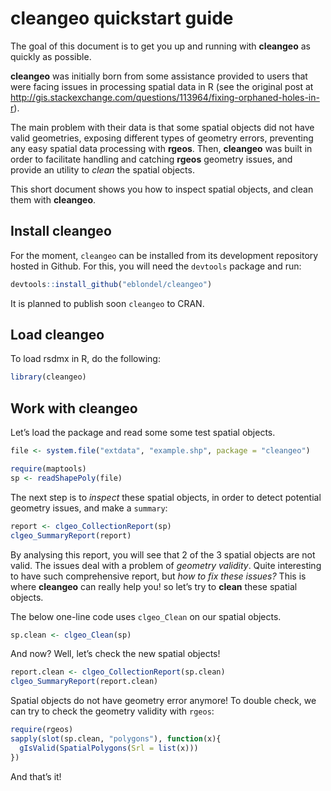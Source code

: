 <!--
%\VignetteEngine{knitr::knitr}
%\VignetteIndexEntry{cleangeo quickstart guide}
-->

# cleangeo quickstart guide

The goal of this document is to get you up and running with **cleangeo** as quickly as possible.

**cleangeo** was initially born from some assistance provided to users that were facing issues in processing spatial data in R (see the original post at <http://gis.stackexchange.com/questions/113964/fixing-orphaned-holes-in-r>).

The main problem with their data is that some spatial objects did not have valid geometries, exposing different types of geometry errors, preventing any easy spatial data processing with **rgeos**. Then, **cleangeo** was built in order to facilitate handling and catching **rgeos** geometry issues, and provide an utility to _clean_ the spatial objects.

This short document shows you how to inspect spatial objects, and clean them with **cleangeo**.

## Install cleangeo

For the moment, ``cleangeo`` can be installed from its development repository hosted in Github. For this, you will need the ``devtools`` package and run:

```r
devtools::install_github("eblondel/cleangeo")
```

It is planned to publish soon ``cleangeo`` to CRAN.

## Load cleangeo

To load rsdmx in R, do the following:

```r
library(cleangeo)
```

## Work with cleangeo

Let's load the package and read some some test spatial objects.

```r
file <- system.file("extdata", "example.shp", package = "cleangeo")

require(maptools)
sp <- readShapePoly(file)
```

The next step is to _inspect_ these spatial objects, in order to detect potential geometry issues, and make a ``summary``:

```r
report <- clgeo_CollectionReport(sp)
clgeo_SummaryReport(report)
```

By analysing this report, you will see that 2 of the 3 spatial objects are not valid. The issues deal with a problem of _geometry validity_. Quite interesting to have such comprehensive report, but _how to fix these issues?_ This is where **cleangeo** can really help you! so let's try to **clean** these spatial objects.

The below one-line code uses ``clgeo_Clean`` on our spatial objects.

```r
sp.clean <- clgeo_Clean(sp)

```

And now? Well, let's check the new spatial objects!

```r
report.clean <- clgeo_CollectionReport(sp.clean)
clgeo_SummaryReport(report.clean)

```

Spatial objects do not have geometry error anymore! To double check, we can try to check the geometry validity with ``rgeos``:

```r
require(rgeos)
sapply(slot(sp.clean, "polygons"), function(x){
  gIsValid(SpatialPolygons(Srl = list(x)))
})

```

And that's it!

